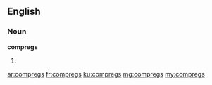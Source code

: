 ==English==

===Noun===
'''compregs'''

# {{plural of|compreg}}

[[ar:compregs]]
[[fr:compregs]]
[[ku:compregs]]
[[mg:compregs]]
[[my:compregs]]
